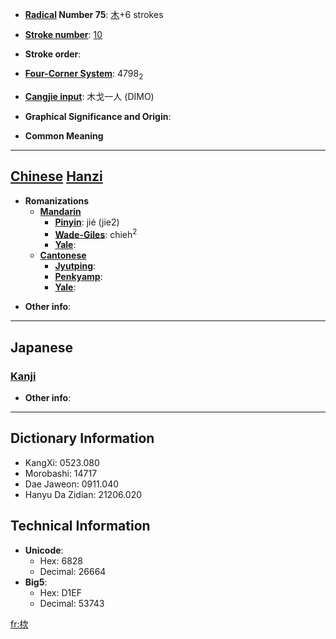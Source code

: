 * '''[[Wiktionary:Chinese radical index| Radical]] Number 75''': [[Wiktionary:Chinese radical index 木|木]]+6 strokes

* '''[[Wiktionary:Chinese total strokes index|Stroke number]]''': [[Wiktionary:Chinese total strokes index 10|10]]

* '''Stroke order''': 

* '''[[Wiktionary:Chinese four corner index|Four-Corner System]]''': 4798<sub>2</sub>

* '''[[Wiktionary:Chinese Cangjie index|Cangjie input]]''': 木戈一人 (DIMO)

* '''Graphical Significance and Origin''': 

* '''Common Meaning'''

----

== [[Chinese]] [[Hanzi]] ==

* '''Romanizations'''
** '''[[Mandarin]]'''
*** '''[[Pinyin]]''': jié (jie2)
*** '''[[Wade-Giles]]''': chieh<sup>2</sup>
*** '''[[Yale]]''': 
** '''[[Cantonese]]'''
*** '''[[Jyutping]]''':
*** '''[[Penkyamp]]''': 
*** '''[[Yale]]''': 

* '''Other info''': 

----

==Japanese==
===[[Kanji]]===
{{kanji|on readings=[[せつ]] (setsu), [[せち]] (sechi), [[し]] (shi)|kun readings=[[たる]] (taru), [[はり]] (hari)}}

* '''Other info''':  

----

== Dictionary Information ==

* KangXi: 0523.080
* Morobashi: 14717
* Dae Jaweon: 0911.040
* Hanyu Da Zidian: 21206.020

== Technical Information ==

* '''Unicode''':
** Hex: 6828
** Decimal: 26664
* '''Big5''':
** Hex: D1EF
** Decimal: 53743

[[fr:栨]]